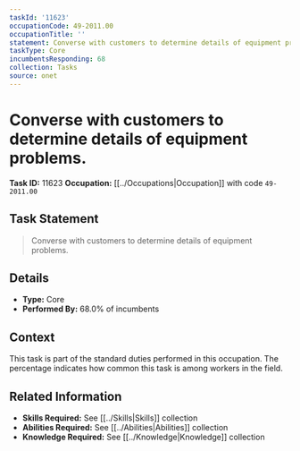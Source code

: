 ```yaml
---
taskId: '11623'
occupationCode: 49-2011.00
occupationTitle: ''
statement: Converse with customers to determine details of equipment problems.
taskType: Core
incumbentsResponding: 68
collection: Tasks
source: onet
---
```

# Converse with customers to determine details of equipment problems.

**Task ID:** 11623
**Occupation:** [[../Occupations|Occupation]] with code `49-2011.00`

## Task Statement

> Converse with customers to determine details of equipment problems.

## Details

- **Type:** Core
- **Performed By:** 68.0% of incumbents

## Context

This task is part of the standard duties performed in this occupation. The percentage indicates how common this task is among workers in the field.

## Related Information

- **Skills Required:** See [[../Skills|Skills]] collection
- **Abilities Required:** See [[../Abilities|Abilities]] collection
- **Knowledge Required:** See [[../Knowledge|Knowledge]] collection
